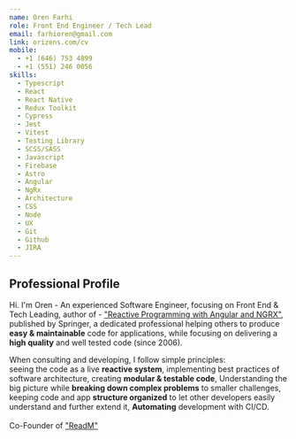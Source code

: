 ```yaml
---
name: Oren Farhi
role: Front End Engineer / Tech Lead
email: farhioren@gmail.com
link: orizens.com/cv
mobile: 
  - +1 (646) 753 4899
  - +1 (551) 246 0056
skills:
  - Typescript
  - React
  - React Native
  - Redux Toolkit
  - Cypress
  - Jest
  - Vitest
  - Testing Library
  - SCSS/SASS
  - Javascript
  - Firebase
  - Astro
  - Angular
  - NgRx
  - Architecture
  - CSS
  - Node
  - UX
  - Git
  - Github
  - JIRA
---
```



## Professional Profile
Hi. I'm Oren - An experienced Software Engineer, focusing on Front End & Tech Leading, author of - ["Reactive Programming with Angular and NGRX"](https://link.springer.com/book/10.1007/978-1-4842-2620-9), published by Springer, a dedicated professional helping others to produce **easy & maintainable** code for applications, while focusing on delivering a **high quality** and well tested code (since 2006).

When consulting and developing, I follow simple principles: <br /> seeing the code as a live **reactive system**, implementing best practices of software architecture,
creating **modular &amp; testable code**, Understanding the big picture while **breaking down complex problems**
to smaller challenges, keeping code and app **structure organized** to let other developers easily understand and further extend it, **Automating** development with CI/CD.<br /><br/>
Co-Founder of ["ReadM"]('https://readm.app')

